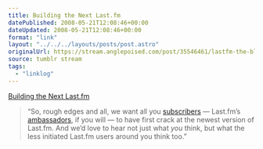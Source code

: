 ```yaml
---
title: Building the Next Last.fm
datePublished: 2008-05-21T12:08:46+00:00
dateUpdated: 2008-05-21T12:08:46+00:00
format: "link"
layout: "../../../layouts/posts/post.astro"
originalUrl: https://stream.anglepoised.com/post/35546461/lastfm-the-blog-building-the-next-lastfm
source: tumblr stream
tags:
  - "linklog"
---
```


[Building the Next Last.fm][1]

> &ldquo;So, rough edges and all, we want all you <a href="http://www.last.fm/subscribe">subscribers</a> — Last.fm’s <a href="http://www.youtube.com/watch?v=4P-nZZkQqTc">ambassadors</a>, if you will — to have first crack at the newest version of Last.fm. And we’d love to hear not just what <i>you</i> think, but what the less initiated Last.fm users around you think too.&rdquo;

[1]: http://blog.last.fm/2008/05/21/building-the-next-lastfm
